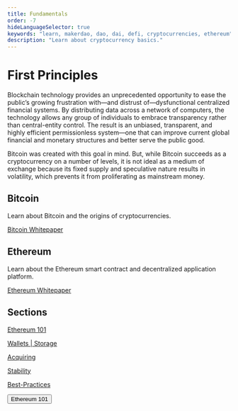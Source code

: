 ```yaml
---
title: Fundamentals
order: -7
hideLanguageSelector: true
keywords: "learn, makerdao, dao, dai, defi, cryptocurrencies, ethereum"
description: "Learn about cryptocurrency basics."
---
```


# First Principles

Blockchain technology provides an unprecedented opportunity to ease the public’s growing frustration with—and distrust of—dysfunctional centralized financial systems. By distributing data across a network of computers, the technology allows any group of individuals to embrace transparency rather than central-entity control. The result is an unbiased, transparent, and highly efficient permissionless system—one that can improve current global financial and monetary structures and better serve the public good.

Bitcoin was created with this goal in mind. But, while Bitcoin succeeds as a cryptocurrency on a number of levels, it is not ideal as a medium of exchange because its fixed supply and speculative nature results in volatility, which prevents it from proliferating as mainstream money.

<Tout>

<Box>

## Bitcoin <Icon name="btc_circle_color" size={30} />

Learn about Bitcoin and the origins of cryptocurrencies.

[Bitcoin Whitepaper](https://github.com/wbnns/bitcoinwhitepaper/blob/master/English/bitcoin.pdf)

</Box>

<Box>

## Ethereum <Icon name="ether_color" size={30} />

Learn about the Ethereum smart contract and decentralized application platform.

[Ethereum Whitepaper](https://ethereum.org/en/whitepaper/)

</Box>

</Tout>

## Sections

<List>

[Ethereum 101](/learn/Fundamentals/ethereum/)

[Wallets | Storage](/learn/vaults/wallets/)

[Acquiring](/learn/vaults/acquire/)

[Stability](/learn/vaults/stability/)

[Best-Practices](/learn/vaults/best-practices/)

</List>

<Button outline to="/learn/Fundamentals/ethereum/"> Ethereum 101 <Icon name="arrow_right" size={10} /> </Button>
